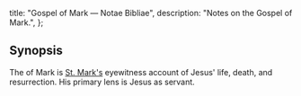   title: "Gospel of Mark — Notae Bibliae",
  description: "Notes on the Gospel of Mark.",
};

<Initial text="Gospel of Mark"/>

## Synopsis

The <Definition lang="english" anchor="gospel" text="Gospel" /> of Mark is [St. Mark's](/people/saints/mark) eyewitness account of Jesus' life, death, and resurrection. His primary lens is Jesus as servant.
